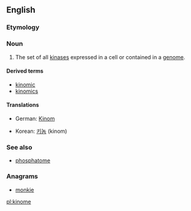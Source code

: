 ==English==

===Etymology===
{{suffix|kinase|ome}}

===Noun===
{{en-noun}}
{{wikipedia}}

# {{context|genetics}} The set of all [[kinase]]s expressed in a cell or contained in a [[genome]].

====Derived terms====
* [[kinomic]]
* [[kinomics]]

====Translations====
{{trans-top|set of all kinases}}
* German: [[Kinom]] {{n}}
{{trans-mid}}
* Korean: [[키놈]] (kinom)
{{trans-bottom}}

===See also===
* [[phosphatome]]

===Anagrams===
* [[monkie#English|monkie]]

[[pl:kinome]]